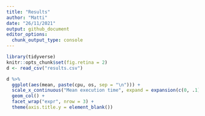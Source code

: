 ```yaml
---
title: "Results"
author: "Matti"
date: "26/11/2021"
output: github_document
editor_options: 
  chunk_output_type: console
---
```


```r
library(tidyverse)
knitr::opts_chunk$set(fig.retina = 2)
d <- read_csv("results.csv")
```

```r
d %>% 
  ggplot(aes(mean, paste(cpu, os, sep = "\n"))) +
  scale_x_continuous("Mean execution time", expand = expansion(c(0, .1))) +
  geom_col() +
  facet_wrap("expr", nrow = 3) +
  theme(axis.title.y = element_blank())
```
